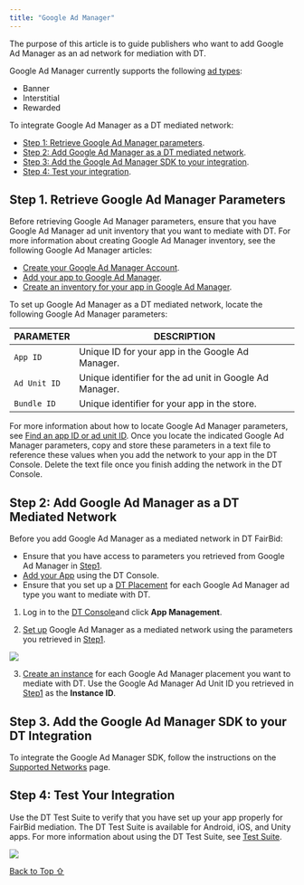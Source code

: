 ```yaml
---
title: "Google Ad Manager"
---
```


The purpose of this article is to guide publishers who want to add Google Ad Manager as an ad network for mediation with DT.

Google Ad Manager currently supports the following [ad types](https://developer.digitalturbine.com/hc/en-us/articles/360010915358-Ad-Types-and-Placement-ID):

* Banner
* Interstitial
* Rewarded

To integrate Google Ad Manager as a DT mediated network:

* [Step 1: Retrieve Google Ad Manager parameters](#h_01J50NR70GAQKB6RXK12S7EH1F).
* [Step 2: Add Google Ad Manager as a DT mediated network](#h_01J50NR70G3DKJH95FY45RHK9M).
* [Step 3: Add the Google Ad Manager SDK to your integration](#h_01J5S45M7Z2GCA68JE628R331H).
* [Step 4: Test your integration](#h_01JHK5BBR7WWXAYY509CMH8ZHP).

## Step 1. Retrieve Google Ad Manager Parameters

Before retrieving Google Ad Manager parameters, ensure that you have Google Ad Manager ad unit inventory that you want to mediate with DT. For more information about creating Google Ad Manager inventory, see the following Google Ad Manager articles:

* [Create your Google Ad Manager Account](https://admanager.google.com/home/contact-us/).
* [Add your app to Google Ad Manager](https://support.google.com/admanager/answer/6316896?hl=en\&ref_topic=10130160\&sjid=15898576676715205199-NA).
* [Create an inventory for your app in Google Ad Manager](https://support.google.com/admanager/topic/7505593?hl=en\&ref_topic=7506089\&sjid=7192912598589236407-NC).

To set up Google Ad Manager as a DT mediated network, locate the following Google Ad Manager parameters:

| PARAMETER    | DESCRIPTION                                             |
| ------------ | ------------------------------------------------------- |
| `App ID`     | Unique ID for your app in the Google Ad Manager.        |
| `Ad Unit ID` | Unique identifier for the ad unit in Google Ad Manager. |
| `Bundle ID`  | Unique identifier for your app in the store.            |

For more information about how to locate Google Ad Manager parameters, see [Find an app ID or ad unit ID](https://support.google.com/admanager/answer/15014197?hl=en\&sjid=15566666120618356982-NC "Google Ad Manager support documentation for how to find an app ID or ad unit ID."). Once you locate the indicated Google Ad Manager parameters, copy and store these parameters in a text file to reference these values when you add the network to your app in the DT Console. Delete the text file once you finish adding the network in the DT Console.

## Step 2: Add Google Ad Manager as a DT Mediated Network

Before you add Google Ad Manager as a mediated network in DT FairBid:

* Ensure that you have access to parameters you retrieved from Google Ad Manager in [Step1](#h_01J50NR70GAQKB6RXK12S7EH1F).
* [Add your App](https://developer.digitalturbine.com/hc/en-us/articles/14755391313308-Adding-an-App) using the DT Console.
* Ensure that you set up a [DT Placement](https://developer.digitalturbine.com/hc/en-us/articles/15005035293468-Setting-Up-Placements "Create a DT placement") for each Google Ad Manager ad type you want to mediate with DT.

1. Log in to the [DT Console](https://mui-qa.fyber.com/inventory/publisher?startDate=2021-07-07\&endDate=2021-07-13)and click **App Management**.

2) [Set up](https://developer.digitalturbine.com/hc/en-us/articles/15005016082972-Setting-Up-Mediated-Networks) Google Ad Manager as a mediated network using the parameters you retrieved in [Step1](#h_01J50NR70GAQKB6RXK12S7EH1F).

<Frame caption="Parameters to add Google Ad Manager as a mediated network for FairBid.">
  <img src="https://developer.digitalturbine.com/hc/article_attachments/15631832541084" />
</Frame>

3. [Create an instance](https://developer.digitalturbine.com/hc/en-us/articles/15111147606428-Setting-Up-InstancesF) for each Google Ad Manager placement you want to mediate with DT. Use the Google Ad Manager Ad Unit ID you retrieved in [Step1](#h_01J50NR70GAQKB6RXK12S7EH1F) as the **Instance ID**.

## Step 3. Add the Google Ad Manager SDK to your DT Integration

To integrate the Google Ad Manager SDK, follow the instructions on the [Supported Networks](https://developer.digitalturbine.com/hc/en-us/articles/360010077777-Supported-Networks) page.

## Step 4: Test Your Integration

Use the DT Test Suite to verify that you have set up your app properly for FairBid mediation. The DT Test Suite is available for Android, iOS, and Unity apps. For more information about using the DT Test Suite, see [Test Suite](https://developer.digitalturbine.com/hc/en-us/articles/16840582428316-Test-Suite "Using the DT Test Suite").

<Frame caption="DT Test Suite screen showing app is ready for mediation">
  <img src="https://developer.digitalturbine.com/hc/article_attachments/17930900883612" />
</Frame>

[Back to Top ⇧](#top)
